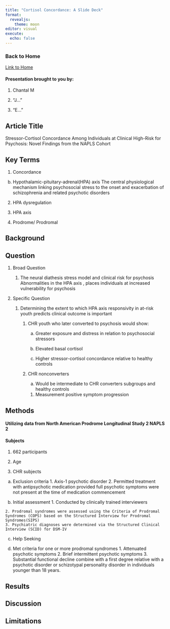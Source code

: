 ```yaml
---
title: "Cortisol Concordance: A Slide Deck"
format:
  revealjs:
    theme: moon
editor: visual
execute:
  echo: false
---
```


### Back to Home

[Link to Home](https://miller-c-r.github.io/deuxieme_abpsych_group/)

#### Presentation brought to you by:

1.  Chantal M

2.  "J..."

3.  "E..."

## Article Title

Stressor-Cortisol Concordance Among Individuals at Clinical High-Risk for Psychosis: Novel Findings from the NAPLS Cohort

## Key Terms

1.  Concordance

<!-- -->

b.  Hypothalamic-pituitary-adrenal(HPA) axis The central physiological mechanism linking psychosocial stress to the onset and exacerbation of schizophrenia and related psychotic disorders

<!-- -->

2.  HPA dysregulation

3.  HPA axis

4.  Prodrome/ Prodromal

## Background

## Question

1.  Broad Question

    1.  The neural diathesis stress model and clinical risk for psychosis Abnormalities in the HPA axis , places individuals at increased vulnerability for psychosis

2.  Specific Question

    1.  Determining the extent to which HPA axis responsivity in at-risk youth predicts clinical outcome is important

        1.  CHR youth who later converted to psychosis would show:

            a.  Greater exposure and distress in relation to psychosocial stressors

            b.  Elevated basal cortisol

            c.  Higher stressor-cortisol concordance relative to healthy controls

        2.  CHR nonconverters

            a.  Would be intermediate to CHR converters subgroups and healthy controls

            <!-- -->

            1.  Measurement positive symptom progression

## Methods

#### Utilizing data from North American Prodrome Longitudinal Study 2 NAPLS 2

#### Subjects

1.  662 participants

2.  Age

3.  CHR subjects

<!-- -->

a.  Exclusion criteria 1. Axis-1 psychotic disorder 2. Permitted treatment with antipsychotic medication provided full psychotic symptoms were not present at the time of medication commencement

b.  Initial assessment 1. Conducted by clinically trained interviewers

```         
2. Prodromal syndromes were assessed using the Criteria of Prodromal Syndromes (COPS) based on the Structured Interview for Prodromal Syndromes(SIPS)
3. Psychiatric diagnoses were determined via the Structured Clinical Interview (SCID) for DSM-IV
```

c.  Help Seeking

d.  Met criteria for one or more prodromal syndromes 1. Attenuated psychotic symptoms 2. Brief intermittent psychotic symptoms 3. Substantial functional decline combine with a first degree relative with a psychotic disorder or schizotypal personality disorder in individuals younger than 18 years.

## Results

## Discussion

## Limitations

